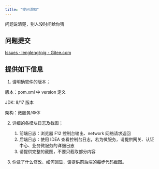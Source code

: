 ```yaml
---
title: "提问须知"
---
```


<Note>
问题说清楚，别人没时间给你猜
</Note>

## 问题提交
[Issues · lengleng/pig - Gitee.com](https://gitee.com/log4j/pig/issues)

## 提供如下信息

1. 请明确软件的版本；

<Note>
版本：pom.xml 中 version 定义

JDK: 8/17 版本

架构：微服务/单体
</Note>

2. 详细的各模块日志及截图；
    1. 前端日志：浏览器 F12 控制台输出、network 网络请求返回
    2. 后端日志：使用 IDEA 查看控制台日志，若为微服务，请提供网关、认证中心、业务微服务的详细日志
    3. 请提供完整的截图，不要只截取部分内容

3. 你做了什么修改、如何回显，请提供前后端的每步代码截图。





## 
